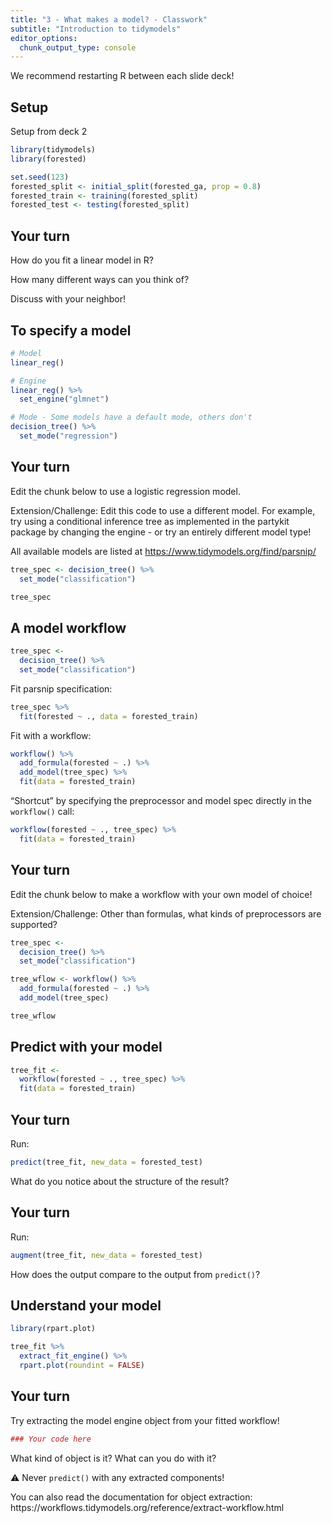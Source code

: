 ```yaml
---
title: "3 - What makes a model? - Classwork"
subtitle: "Introduction to tidymodels"
editor_options: 
  chunk_output_type: console
---
```


We recommend restarting R between each slide deck!

## Setup

Setup from deck 2

```r
library(tidymodels)
library(forested)

set.seed(123)
forested_split <- initial_split(forested_ga, prop = 0.8)
forested_train <- training(forested_split)
forested_test <- testing(forested_split)
```

## Your turn

How do you fit a linear model in R?

How many different ways can you think of?

Discuss with your neighbor!

## To specify a model

```r
# Model
linear_reg()

# Engine
linear_reg() %>%
  set_engine("glmnet")

# Mode - Some models have a default mode, others don't
decision_tree() %>% 
  set_mode("regression")
```

## Your turn

Edit the chunk below to use a logistic regression model.

Extension/Challenge: Edit this code to use a different model. For example, try using a conditional inference tree as implemented in the partykit package by changing the engine - or try an entirely different model type!

All available models are listed at <https://www.tidymodels.org/find/parsnip/>

```r
tree_spec <- decision_tree() %>% 
  set_mode("classification")

tree_spec
```

## A model workflow

```r
tree_spec <-
  decision_tree() %>% 
  set_mode("classification")
```

Fit parsnip specification:

```r
tree_spec %>% 
  fit(forested ~ ., data = forested_train) 
```

Fit with a workflow:

```r
workflow() %>%
  add_formula(forested ~ .) %>%
  add_model(tree_spec) %>%
  fit(data = forested_train) 
```

"Shortcut" by specifying the preprocessor and model spec directly in the `workflow()` call:

```r
workflow(forested ~ ., tree_spec) %>% 
  fit(data = forested_train) 
```

## Your turn

Edit the chunk below to make a workflow with your own model of choice!

Extension/Challenge: Other than formulas, what kinds of preprocessors are supported?

```r
tree_spec <-
  decision_tree() %>% 
  set_mode("classification")

tree_wflow <- workflow() %>%
  add_formula(forested ~ .) %>%
  add_model(tree_spec)

tree_wflow
```

## Predict with your model

```r
tree_fit <-
  workflow(forested ~ ., tree_spec) %>% 
  fit(data = forested_train) 
```

## Your turn

Run:

```r
predict(tree_fit, new_data = forested_test)
```

What do you notice about the structure of the result?

## Your turn

Run:

```r
augment(tree_fit, new_data = forested_test)
```

How does the output compare to the output from `predict()`?

## Understand your model

```r
library(rpart.plot)

tree_fit %>%
  extract_fit_engine() %>%
  rpart.plot(roundint = FALSE)
```

## Your turn

Try extracting the model engine object from your fitted workflow!

```r
### Your code here

```

What kind of object is it? What can you do with it?

⚠️ Never `predict()` with any extracted components!

You can also read the documentation for object extraction:
https://workflows.tidymodels.org/reference/extract-workflow.html

